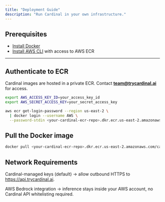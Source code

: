 ```yaml
---
title: "Deployment Guide"
description: "Run Cardinal in your own infrastructure."
---
```


## Prerequisites
- [Install Docker](https://docs.docker.com/get-docker/)  
- [Install AWS CLI](https://docs.aws.amazon.com/cli/latest/userguide/getting-started-install.html) with access to AWS ECR  

---

## Authenticate to ECR
Cardinal images are hosted in a private ECR. Contact **team@trycardinal.ai** for access.  

```bash
export AWS_ACCESS_KEY_ID=your_access_key_id
export AWS_SECRET_ACCESS_KEY=your_secret_access_key

aws ecr get-login-password --region us-east-2 \
  | docker login --username AWS \
  --password-stdin <your-cardinal-ecr-repo>.dkr.ecr.us-east-2.amazonaws.com
```

## Pull the Docker image
```bash
docker pull <your-cardinal-ecr-repo>.dkr.ecr.us-east-2.amazonaws.com/cardinal:latest
```

## Network Requirements

Cardinal-managed keys (default) → allow outbound HTTPS to
https://api.trycardinal.ai.

AWS Bedrock integration → inference stays inside your AWS account,
no Cardinal API whitelisting required.


